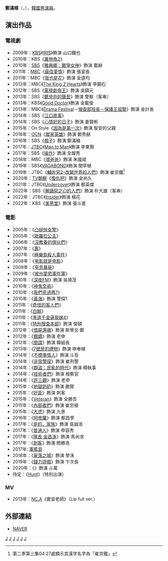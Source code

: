 {{藝人
|姓名 = 鄭滿植
|類型 = 男演員
|圖片 = 130202 7번방의 선물 무대인사 정만식.jpg
|圖片尺寸 = 
|圖片簡介 = 
|本名 = 
|外文名 = 정만식
|外文 = ko
|羅馬拼音 = Jeong Man Sik
|英文名 =
|暱稱 =
|其他藝名 = 
|國籍 = {{KOR}}
|出生日期 = {{birth_date_and_age|1974|12|11}}
|出生地點 = {{KOR}}[[全羅南道|全羅南道]][[木浦市|木浦市]]
|宗教信仰 = 
|語言 = [[韓語|韓語]]
|職業 = [[演員|演員]]
|教育程度 = 
|出道作品 = 
|出道日期 = 2005年
|代表作品 = 
|活躍年代 =
|唱片公司 = 
|經紀公司 = Hanahreum Company
|相關團體 = 
|網站 = 
}}

'''鄭滿植'''（{{lang-ko|정만식}}，{{bd|1974年|12月11日}}），[[韓國|韓國]][[男演員|男演員]]。

== 演出作品 ==
=== 電視劇 ===
*2009年：[[韓國放送公社|KBS]]《[[IRIS_(電視劇)|IRIS]]》飾演 山口鐵也
*2010年：KBS《[[叢林魚2|叢林魚2]]》
*2010年：[[SBS_(韓國)|SBS]]《[[雅典娜：戰爭女神|雅典娜：戰爭女神]]》飾演 載赫
*2011年：[[文化廣播_(韓國)|MBC]]《[[最佳愛情|最佳愛情]]》飾演 張室長
*2011年：MBC《[[我也是花|我也是花]]》飾演 金道均
*2012年：MBC《[[The_King_2_Hearts|The King 2 Hearts]]》飾演 李鋼石
*2012年：SBS《[[電視劇帝王|電視劇帝王]]》飾演 吳鎮元
*2013年：SBS《[[聽見你的聲音|聽見你的聲音]]》飾演 警察（客串）
*2013年：KBS《[[Good_Doctor|Good Doctor]]》飾演 金載俊
*2013年：MBC《[[Drama_Festival|Drama Festival]]－[[Drama_Festival#第一季|搜查部班長－保護王祖賢]]》飾演 金計長
*2014年：SBS《[[江口故事|江口故事]]》
*2014年：SBS《[[心情好的日子|心情好的日子]]》飾演 姜賢彬
*2015年：On Style《[[因為是第一次|因為是第一次]]》飾演 智安的父親
*2016年：[[OCN|OCN]]《[[鄰家英雄|鄰家英雄]]》飾演 鄭秀赫
*2016年：SBS《[[戲子_(電視劇)|戲子]]》飾演 鄭滿植
*2017年：[[JTBC|JTBC]]《[[Man_to_Man|Man to Man]]》飾演 李東賢
*2017年：SBS《[[操作_(電視劇)|操作]]》飾演 全燦秀
*2018年：MBC《[[壞爸爸|壞爸爸]]》飾演 朱國成
*2019年：SBS《[[VAGABOND_(電視劇)|VAGABOND]]》飾演 閔宰植
*2019年：JTBC《[[輔佐官2–改變世界的人們|輔佐官2–改變世界的人們]]》飾演 崔京鐵<ref>第二季第三集04:27處顯示其漢字名字為「崔京鐵」</ref>
*2020年：[[TV朝鮮|TV朝鮮]]《[[復仇吧|復仇吧]]》飾演 金尚久
*2021年：JTBC《[[Undercover_(2021年電視劇)|Undercover]]》飾演 都英傑
*2022年：SBS《[[解讀惡之心的人們|解讀惡之心的人們]]》飾演 朴大雄（客串）
*2022年：JTBC《[[Insider|Insider]]》飾演 楊花
*2022年：KBS《[[美男堂|美男堂]]》飾演 張斗進

=== 電影 ===
{{div col}}
*2005年：《[[凸槌俏女警|凸槌俏女警]]》
*2005年：《[[歐羅拉公主|歐羅拉公主]]》
*2006年：《[[沒教養的傢伙們|沒教養的傢伙們]]》
*2007年：《[[壽_(電影)|壽]]》
*2007年：《[[極樂島殺人事件|極樂島殺人事件]]》
*2008年：《[[电影就是电影|电影就是电影]]》
*2009年：《[[窒息暴戾|窒息暴戾]]》
*2009年：《[[坡州愛慾事件簿|坡州愛慾事件簿]]》
*2010年：《[[深夜FM|深夜FM]]》飾演 吳靖茂
*2010年：《[[神鬼交易|神鬼交易]]》
*2010年：《[[我們見過嗎?|我們見過嗎?]]》
*2010年：《[[黃海_(電影)|黃海]]》飾演 警探1
*2011年：《[[奇怪的客人們|奇怪的客人們]]》
*2011年：《[[白鯨_(電影)|白鯨]]》
*2011年：《[[黑道千金逼我嫁4|黑道千金逼我嫁4]]》
*2011年：《[[特別搜查本部|特別搜查本部]]》飾演 俊碩
*2012年：《[[借屍還魂_(韓國電影)|借屍還魂]]》飾演 斯蒂文·鄭
*2012年：《[[銀嬌|銀嬌]]》飾演 老申
*2012年：《[[間諜_(2012年電影)|間諜]]》飾演 韓組長
*2013年：《[[7號房的禮物|7號房的禮物]]》飾演 申奉植
*2014年：《[[不標準情人|不標準情人]]》飾演 斗哲
*2014年：《[[非常警探|非常警探]]》飾演 崔刑警
*2014年：《[[群盜：民亂的時代|群盜：民亂的時代]]》飾演 楊執事
*2014年：《[[技術者們|技術者們]]》飾演 檢察官
*2014年：《[[許三觀_(電影)|許三觀]]》飾演 老申
*2015年：《[[地獄奶奶|地獄奶奶]]》飾演 勝賢
*2015年：《[[奸臣_(電影)|奸臣]]》飾演 刺客
*2015年：《[[Veteran|Veteran]]》飾演 全勝吾
*2015年：《[[內部者們|內部者們]]》飾演 崔忠植
*2015年：《[[大虎|大虎]]》飾演 九景
*2016年：《[[阿修羅_(電影)|阿修羅]]》飾演 都昌學
*2017年：《[[是的，家族|是的，家族]]》飾演 吳誠浩
*2017年：《[[普通人_(電影)|普通人]]》飾演 申容秀
*2017年：《[[隊長_金昌洙|隊長 金昌洙]]》飾演 馬尚求
*2017年：《[[劍客_(韓國電影)|劍客]]》飾演 閔勝浩
*2017年: [[軍艦島|軍艦島]]
*2018年：《[[屍落之城|屍落之城]]》飾演 學洙
*2019年：《[[錢_(電影)|錢力遊戲]]》飾演 卞次長
*2020年：《{{link-ko|抓住救命稻草的野獸們|지푸라기라도 잡고 싶은 짐승들}}》飾演 斗萬
*待定：《[[Hunt|Hunt]]》（特別出演）
{{div col end}}

=== MV ===
*2013年：[[NC.A|NC.A]]《實習老師》（Lip full ver.）

== 外部連結 ==
*[http://people.search.naver.com/search.naver?where=nexearch&query=%EC%A0%95%EB%A7%8C%EC%8B%9D&sm=tab_txc&ie=utf8&key=PeopleService&os=160855 NAVER] {{Wayback|url=http://people.search.naver.com/search.naver?where=nexearch&query=%EC%A0%95%EB%A7%8C%EC%8B%9D&sm=tab_txc&ie=utf8&key=PeopleService&os=160855 |date=20140115160143 }}{{ko}}
[[Category:韓國電視演員|J]]
[[Category:韓國電影演員|J]]
[[Category:全羅南道出身人物|J]]
[[Category:木浦市出身人物|J]]
[[Category:鄭姓|J]]
[[Category:韓國男演員|J]]